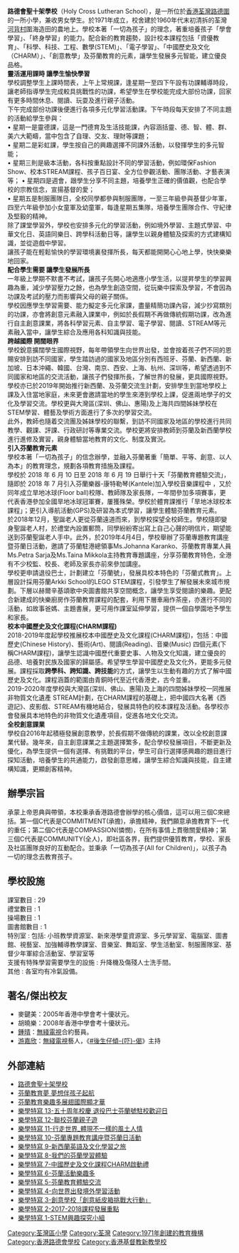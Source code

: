 {{Infobox_School 
| name = 路德會聖十架學校
| image = [[File:Holy_Cross_Lutheran_School_(blue_sky).jpg|280px]]
| motto = 耶穌乃主，十架為榮
| established = 1971年
| type = 津貼全日制小學
| principal = [[王淑芬|王淑芬]]
| house = 無
| enrollment = 大約780<sup>[http://www.hcls.edu.hk/las/cp/index.htm]</sup>
| free_label = 級別
| free_text = 小一至小六
| location = {{CNHK}}[[新界|新界]][[荃灣|荃灣]][[路德圍|路德圍]]31號
| website = http://www.hcls.edu.hk/
}}

'''路德會聖十架學校'''（Holy Cross Lutheran School），是一所位於[[香港|香港]][[荃灣|荃灣]][[路德圍|路德圍]]的一所小學，兼收男女學生。於1971年成立，校舍建於1960年代末初清拆的荃灣[[河背村|河背村]]圍海造田的農地上。學校本著「一切為孩子」的理念，著重培養孩子「學會學習」、「終身學習」的能力。配合新的教育趨勢，設計校本課程包括「資優教育」、「科學、科技、工程、數學(STEM)」、「電子學習」、「中國歷史及文化（CHARM）」、「創意教學」及芬蘭教育的元素，讓學生發展多元智能，建立優良品格。<br>

'''靈活運用課時  讓學生愉快學習'''<br> 
學校調整學生上課時間表，上午上常規課，逢星期一至四下午設有功課輔導時段，讓老師指導學生完成較具挑戰性的功課，希望學生在學校能完成大部份功課，回家有更多時間休息、閱讀、玩耍及進行親子活動。<br>
下午完成部份功課後便進行各項多元化學習活動課。下午時段每天安排了不同主題的活動給學生參與：<br>
•	星期一是靈德課，這是一門德育及生活技能課，內容涵括靈、德、智、體、群、美六大範疇，當中包含了自理、交友、理財等課題；<br>
•	星期二是彩虹課，學生按自己的興趣選擇不同課外活動，以發揮學生的多元智能；<br>
•	星期三則是級本活動，各科按重點設計不同的學習活動，例如環保Fashion Show、校本STREAM課程、孩子百日宴、全方位參觀活動、團隊活動、才藝表演等；
•	星期四是週會，跟學生分享不同主題，培養學生正確的價值觀，也配合學校的宗教信念，宣揚基督的愛；<br>
•	星期五是制服團隊日，全校同學都參與制服團隊，一至三年級參與基督少年軍，四至六年級參加小女童軍及幼童軍，每逢星期五集隊，培養學生團隊合作、守紀律及堅毅的精神。<br>

除了課堂學習外，學校也安排多元化的學習活動，例如境外學習、主題式學習、中華文化日、英語同樂日、跨學科活動日等，讓學生以親身體驗及探索的方式建構知識，並從遊戲中學習。<br>
讓孩子能在輕鬆愉快的學習環境裏發揮所長，每天都能開開心心地上學，快快樂樂地回家。<br>

'''配合學生需要  讓學生發展所長'''<br>
一年級上學期不默書不考試，讓孩子先開心地適應小學生活，以提昇學生的學習興趣為重，減少學習壓力之餘，也為學生創造空間，從玩樂中探索及學習，不會因為功課及考試的壓力而影響與父母的親子關係。<br>

學校因應學生學習需要、能力擬定多元化家課，盡量精簡功課內容，減少抄寫類別的功課，亦會將創意元素融入課業中，例如於長假期不再做傳統假期功課，改為進行自主創意課業，將各科學習元素、自主學習、電子學習、閱讀、STREAM等元素融入當中，讓學生綜合及應用各科知識與技能。<br>

'''跨越國際  開闊眼界'''<br>
學校銳意擴闊學生國際視野，每年帶領學生向世界出發，並會按着孩子們不同的恩賜安排到訪不同國家，學生踏訪過的國家及地區分別有西班牙、芬蘭、新西蘭、新加坡、日本沖繩、韓國、台灣、南京、西安、上海、杭州、深圳等，希望透過到不同國家和地區的交流活動，讓孩子們發揮所長，了解世界的發展，更具國際視野。學校亦已於2019年開始推行新西蘭、及芬蘭交流生計劃，安排學生到當地學校上課及入住當地家庭，未來更會邀請當地的學生來港到學校上課，促進兩地學子的文化及學習交流。學校更與大灣區(深圳、佛山、惠陽)及上海共四間姊妹學校在STEM學習、體藝及學術方面進行了多次的學習交流。<br>

此外，教師也隨着交流團及姊妹學校的聯繫，到訪不同國家及地區的學校進行共同教學、觀課、評課、行政研討等專業交流。學校更將安排教師到芬蘭及新西蘭學校進行進修及實習，親身體驗當地教育的文化、制度及實況。<br>

'''引入芬蘭教育元素'''<br>
學校本著「一切為孩子」的信念辦學，並融入芬蘭著重「簡單、平等、創意、以人為本」的教育理念，規劃各項教育措施及課程。<br>

學校於 2018 年 6 月 10 日至 2018 年 6 月 19 日舉行十天「芬蘭教育體驗交流」，隨即於 2018 年 7 月引入芬蘭樂器-康特勒琴(Kantele)加入學校音樂課程中 ，又於同年成立旱地冰球(Floor ball)校隊、教師隊及家長隊，一年間參加多項賽事，更代表香港參加全國旱地冰球冠軍賽，屢獲殊榮。學校於體育課推行「旱地冰球校本課程」；更引入導航活動(GPS)及研習為本式學習，讓學生體驗芬蘭教育元素。<br>

於2018年12月，聖誕老人更從芬蘭遠道而來，到學校探望全校師生。學校隨即變身聖誕老人村，於禮堂內設置郵筒，同學紛紛寄出寫上自己心聲的明信片，期望能送到芬蘭聖誕老人手中。此外，於2019年4月4日，學校舉辦了芬蘭專題教育講座暨芬蘭日活動，邀請了芬蘭駐港總領事Ms.Johanna Karanko、芬蘭教育專業人員Ms.Petra Sarja及Ms.Taina Mikkola主持教育專題講座，分享芬蘭教育特色，全港有不少校監、校長、老師及家長亦前來參加講座。<br>

學校更申請退役巴士，計劃建立「芬蘭號」，發展具校本特色的「芬蘭式教育」。上層設計採用芬蘭Arkki School的LEGO STEM課程，引發學生了解發展未來城市規劃。下層以赫爾辛基頌歌中央圖書館共享空間概念，讓學生享受閱讀的樂趣。更配合新建成的快樂廚房作芬蘭教育課程的配套，利用下層車廂作茶座，亦進行不同的活動，如故事爸媽、主題書展，更可用作課室延伸學習，提供一個自學園地予學生和家長。<br>

'''校本中國歷史及文化課程(CHARM課程)'''<br>
2018-2019年度起學校推展校本中國歷史及文化課程(CHARM課程)，包括：中國歷史(Chinese History)、藝術(Art)、閱讀(Reading)、音樂(Music) 四個元素(下稱CHARM課程)，讓學生認識中國歷代重要史事、人物及文化知識，建立優良的品德、培養對民族及國家的歸屬感。希望學生學習中國歷史及文化外，更能多元發展。課程採取'''跨學科、跨知識、跨技能'''的方式，讓學生以生動有趣的方式了解中國歷史及文化。課程涵蓋的範圍由青銅時代至近代香港史，古今並重。<br>

2019-2020年度學校與大灣區(深圳、佛山、惠陽)及上海的四間姊妹學校一同推展非物質文化遺產 STREAM計劃，在CHARM課程的基礎上，把中國四大名著《西遊記》、皮影戲、STREAM有機地結合，發展具特色的校本課程及活動。各學校亦會發展具本地特色的非物質文化遺產項目，促進各地文化交流。<br>

'''全校創意課業'''<br>
學校自2016年起積極發展創意教學，於長假期不做傳統的課業，改以全校創意課業代替。幾年來，自主創意課業之主題選擇繁多，配合學校發展項目，不斷更新及優化，為學生提供一個有選擇、有挑戰的平台，學生可自行選擇感興趣的題目進行探知活動，培養學生的共通能力，啟發創意思維，讓學生綜合知識與技能，自主建構知識，更顯創客精神。

==辦學宗旨==
承蒙上帝恩典與帶領，本校秉承香港路德會辦學的核心價值，這可以用三個C來總括。第一個C代表是COMMITMENT(承擔)，承擔精神，我們願意承擔教育下一代的重任；第二個C代表是COMPASSION(憐憫)，在所有事情上貫徹關愛精神；第三個C代表是COMMUNITY(全人)，即社區各界，我們提供優質教育，學校、家長及社區團隊良好的互動配合。並秉承「一切為孩子(All for Children)」，以孩子為一切的理念去教育孩子。<br>

==學校設施==
課室數目 : 29<br>
禮堂數目 : 1<br>
操場數目 : 1<br>
圖書館數目 : 1<br>
特別室 : 包括: 小班教學資源室、新來港學童資源室、多元學習室、電腦室、圖書館、視藝室、加強輔導教學課室、音樂室、舞蹈室、學生活動室、制服團隊室、基督少年軍綜合活動室、學習室等<br>
支援有特殊學習需要學生的設施 : 升降機及傷殘人士洗手間。<br>
其他 : 各室均有冷氣設備。<br>

==著名/傑出校友==
*麥鍵美：2005年香港中學會考十優狀元。
*胡曉樂：2008年香港中學會考十優狀元。
*[[鍾晴_(藝人)|鍾晴]]：[[無綫電視|無綫電視]]合約藝員。
*[[游嘉欣|游嘉欣]]：[[無綫電視|無綫電視]]藝人，《[[後生仔傾吓偈|#後生仔傾-{吓}-偈]]》主持

==外部連結==
*[http://www.hcls.edu.hk 路德會聖十架學校] {{Wayback|url=http://www.hcls.edu.hk/ |date=20071125132124 }}
*[http://www.hcls.edu.hk/it-school/php/webcms/files/upload/tinymce//media/14th_v2_1605163403.pdf 芬蘭教育夢 夢想伴孩子起航]
*[http://www.hcls.edu.hk/it-school/php/webcms/files/upload/tinymce///merged7_1599798264.pdf 芬蘭教育樂趣多展翅國際顯才華]
*[http://www.hcls.edu.hk/it-school/php/webcms/files/upload/tinymce///happylearning13_1598953641.pdf 樂學特寫 13-五十周年校慶 退役巴士芬蘭號駐校歡迎日]
*[http://www.hcls.edu.hk/it-school/php/webcms/files/upload/tinymce///happylearning12_1598953641.pdf 樂學特寫 12-聯校芬蘭親子遊]
*[http://www.hcls.edu.hk/it-school/php/webcms/files/upload/tinymce///happylearning11_1598953641.pdf 樂學特寫 11-行走世界_體現不一樣的風土人情]
*[http://www.hcls.edu.hk/it-school/php/webcms/files/upload/tinymce//school/happylearning10_1558680402.pdf 樂學特寫 10-芬蘭專題教育講座暨芬蘭日活動]
*[http://www.hcls.edu.hk/it-school/php/webcms/files/upload/tinymce//school/happylearning9_1558680399.pdf 樂學特寫 9-新西蘭英語及文化學習之旅]
*[http://www.hcls.edu.hk/it-school/php/webcms/files/upload/tinymce//school/happylearning8_1558680396.pdf 樂學特寫 8-我們的芬蘭學習體驗]
*[http://www.hcls.edu.hk/it-school/php/webcms/files/upload/tinymce//school/happylearning7_1558680396.pdf 樂學特寫 7-中國歷史及文化課程CHARM啟動禮]
*[http://www.hcls.edu.hk/it-school/php/webcms/files/upload/tinymce//school/happylearning6_1558680327.pdf 樂學特寫 6-芬蘭活動樂趣多]
*[http://www.hcls.edu.hk/it-school/php/webcms/files/upload/tinymce//school/happylearning5_1558680326.pdf 樂學特寫 5-芬蘭教育體驗交流]
*[http://www.hcls.edu.hk/it-school/php/webcms/files/upload/tinymce//school/happylearning4_1558680322.pdf 樂學特寫 4-向世界出發境外學習活動]
*[http://www.hcls.edu.hk/it-school/php/webcms/files/upload/tinymce//school/happylearning3_1558680322.pdf 樂學特寫 3-創意學校「創意紙皮箱挑戰大行動」]
*[http://www.hcls.edu.hk/it-school/php/webcms/files/upload/tinymce///s2_1560138891.pdf 樂學特寫 2-2017-2018課程發展重點]
*[http://www.hcls.edu.hk/it-school/php/webcms/files/upload/tinymce//school/happylearning1_1558680322.pdf 樂學特寫 1-STEM興趣探究小組]
[[Category:荃灣區小學|Category:荃灣區小學]]
[[Category:荃灣|Category:荃灣]]
[[Category:1971年創建的教育機構|Category:1971年創建的教育機構]]
[[Category:香港路德會學校|Category:香港路德會學校]]
[[Category:香港基督教新教學校|Category:香港基督教新教學校]]